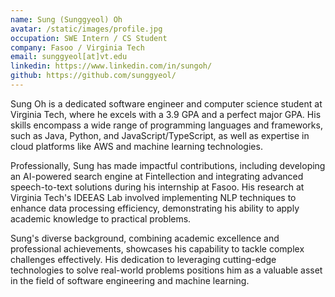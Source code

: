 ```yaml
---
name: Sung (Sunggyeol) Oh
avatar: /static/images/profile.jpg
occupation: SWE Intern / CS Student
company: Fasoo / Virginia Tech
email: sunggyeol[at]vt.edu
linkedin: https://www.linkedin.com/in/sungoh/
github: https://github.com/sunggyeol/
---
```


Sung Oh is a dedicated software engineer and computer science student at Virginia Tech, where he excels with a 3.9 GPA and a perfect major GPA. His skills encompass a wide range of programming languages and frameworks, such as Java, Python, and JavaScript/TypeScript, as well as expertise in cloud platforms like AWS and machine learning technologies.

Professionally, Sung has made impactful contributions, including developing an AI-powered search engine at Fintellection and integrating advanced speech-to-text solutions during his internship at Fasoo. His research at Virginia Tech's IDEEAS Lab involved implementing NLP techniques to enhance data processing efficiency, demonstrating his ability to apply academic knowledge to practical problems.

Sung's diverse background, combining academic excellence and professional achievements, showcases his capability to tackle complex challenges effectively. His dedication to leveraging cutting-edge technologies to solve real-world problems positions him as a valuable asset in the field of software engineering and machine learning.
